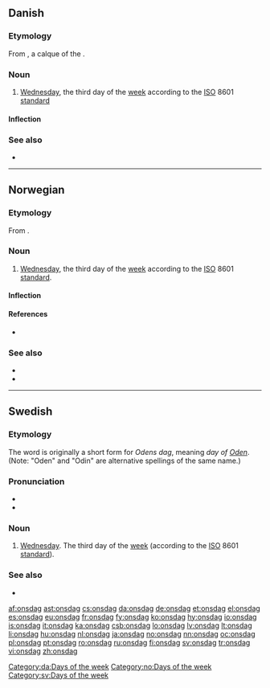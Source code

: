 ==Danish==
{{wikipedia|lang=da}}

===Etymology===
From {{etyl|non|da}} {{term|óðinsdagr|lang=non}}, a calque of the {{etyl|la|-}} {{term|dies Mercurii||Wednesday|lang=la}}.

===Noun===
{{da-noun|en|e}}

# [[Wednesday]], the third day of the [[week]] according to the [[ISO]] 8601 [[standard]]

====Inflection====
{{da-noun-infl|en|e}}

===See also===
* {{list|da|days of the week}}

[[Category:da:Days of the week]]

----

==Norwegian==

===Etymology===
From {{etyl|non|no}} {{term|óðinsdagr||Odin's day|lang=non}}.

===Noun===
{{infl|no|noun}}

# [[Wednesday]], the third day of the [[week]] according to the [[ISO]] 8601 [[standard]].

====Inflection====
{{no-noun-infl|nb-class=m1|nn-class=m1}}

====References====
* {{R:Dokumentasjonsprosjektet}}

===See also===
* {{list|nb|days of the week}}
* {{list|nn|days of the week}}

[[Category:no:Days of the week]]

----

==Swedish==

===Etymology===
The word is originally a short form for ''Odens dag'', meaning ''day of [[w:Odin|Oden]]''. (Note: "Oden" and "Odin" are alternative spellings of the same name.)

===Pronunciation===
* {{IPA|/ˈʊnsdɑːɡ/|/ˈʊnsda/|lang=sv}}
* {{audio|Sv-onsdag.ogg|audio}}

===Noun===
{{infl|sv|noun|g=c}}
{{sv-noun-reg-ar}}

# [[Wednesday]]. The third day of the [[week]] (according to the [[ISO]] 8601 [[standard]]).

===See also===
* {{list|sv|days of the week}}

[[Category:sv:Days of the week]]

[[af:onsdag]]
[[ast:onsdag]]
[[cs:onsdag]]
[[da:onsdag]]
[[de:onsdag]]
[[et:onsdag]]
[[el:onsdag]]
[[es:onsdag]]
[[eu:onsdag]]
[[fr:onsdag]]
[[fy:onsdag]]
[[ko:onsdag]]
[[hy:onsdag]]
[[io:onsdag]]
[[is:onsdag]]
[[it:onsdag]]
[[ka:onsdag]]
[[csb:onsdag]]
[[lo:onsdag]]
[[lv:onsdag]]
[[lt:onsdag]]
[[li:onsdag]]
[[hu:onsdag]]
[[nl:onsdag]]
[[ja:onsdag]]
[[no:onsdag]]
[[nn:onsdag]]
[[oc:onsdag]]
[[pl:onsdag]]
[[pt:onsdag]]
[[ro:onsdag]]
[[ru:onsdag]]
[[fi:onsdag]]
[[sv:onsdag]]
[[tr:onsdag]]
[[vi:onsdag]]
[[zh:onsdag]]